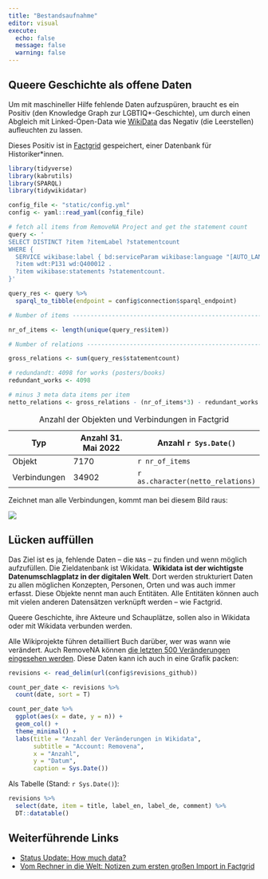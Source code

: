 ```yaml
---
title: "Bestandsaufnahme"
editor: visual
execute:
  echo: false
  message: false
  warning: false
---
```


## Queere Geschichte als offene Daten

Um mit maschineller Hilfe fehlende Daten aufzuspüren, braucht es ein Positiv (den Knowledge Graph zur LGBTIQ\*-Geschichte), um durch einen Abgleich mit Linked-Open-Data wie [WikiData](https://wikidata.org) das Negativ (die Leerstellen) aufleuchten zu lassen.

Dieses Positiv ist in [Factgrid](https://database.factgrid.de/wiki/FactGrid:Remove_NA:_A_LGBTIQ*-Knowledge_Graph) gespeichert, einer Datenbank für Historiker\*innen.

```r

library(tidyverse)
library(kabrutils)
library(SPARQL)
library(tidywikidatar)

config_file <- "static/config.yml"
config <- yaml::read_yaml(config_file)

# fetch all items from RemoveNA Project and get the statement count
query <- '
SELECT DISTINCT ?item ?itemLabel ?statementcount
WHERE {
  SERVICE wikibase:label { bd:serviceParam wikibase:language "[AUTO_LANGUAGE],en". }
  ?item wdt:P131 wd:Q400012 .
  ?item wikibase:statements ?statementcount.
}'

query_res <- query %>%
  sparql_to_tibble(endpoint = config$connection$sparql_endpoint)

# Number of items ---------------------------------------------------------

nr_of_items <- length(unique(query_res$item))

# Number of relations -----------------------------------------------------

gross_relations <- sum(query_res$statementcount)

# redundandt: 4098 for works (posters/books)
redundant_works <- 4098

# minus 3 meta data items per item
netto_relations <- gross_relations - (nr_of_items*3) - redundant_works
```

| Typ          | Anzahl 31. Mai 2022 | Anzahl `r Sys.Date()`             |
|--------------|---------------------|-----------------------------------|
| Objekt       | 7170                | `r nr_of_items`                   |
| Verbindungen | 34902               | `r as.character(netto_relations)` |

: Anzahl der Objekten und Verbindungen in Factgrid

Zeichnet man alle Verbindungen, kommt man bei diesem Bild raus:

![](https://katharinabrunner.de/wp-content/uploads/2022/05/full-network-big.png)

## Lücken auffüllen

Das Ziel ist es ja, fehlende Daten -- die `NA`s -- zu finden und wenn möglich aufzufüllen. Die Zieldatenbank ist Wikidata. **Wikidata ist der wichtigste Datenumschlagplatz in der digitalen Welt**. Dort werden strukturiert Daten zu allen möglichen Konzepten, Personen, Orten und was auch immer erfasst. Diese Objekte nennt man auch Entitäten. Alle Entitäten können auch mit vielen anderen Datensätzen verknüpft werden -- wie Factgrid.

Queere Geschichte, ihre Akteure und Schauplätze, sollen also in Wikidata oder mit Wikidata verbunden werden.

Alle Wikiprojekte führen detailliert Buch darüber, wer was wann wie verändert. Auch RemoveNA können [die letzten 500 Veränderungen eingesehen werden](https://www.wikidata.org/wiki/Special:Contributions/Removena). Diese Daten kann ich auch in eine Grafik packen:

```r
revisions <- read_delim(url(config$revisions_github))

```

```r
count_per_date <- revisions %>% 
  count(date, sort = T)

count_per_date %>% 
  ggplot(aes(x = date, y = n)) +
  geom_col() +
  theme_minimal() +
  labs(title = "Anzahl der Veränderungen in Wikidata",
       subtitle = "Account: Removena", 
       x = "Anzahl",
       y = "Datum", 
       caption = Sys.Date())
```

Als Tabelle (Stand: `r Sys.Date()`):

```r
revisions %>% 
  select(date, item = title, label_en, label_de, comment) %>% 
  DT::datatable()
```

## Weiterführende Links

-   [Status Update: How much data?](https://katharinabrunner.de/wp-content/uploads/2022/05/status-update/index.html)
-   [Vom Rechner in die Welt: Notizen zum ersten großen Import in Factgrid](https://katharinabrunner.de/2022/05/vom-rechner-in-die-welt-notizen-zum-ersten-grossen-import-in-factgrid/)

